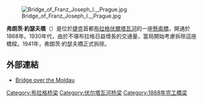 [[File:Bridge_of_Franz_Joseph_I.,_Prague.jpg|thumb]]

'''弗朗茨·約瑟夫橋'''（{{lang-cz|Most Františka Josefa}}）是位於[[捷克|捷克]]首都[[布拉格|布拉格]][[伏爾塔瓦河|伏爾塔瓦河]]的一座[[懸索橋|懸索橋]]，開通於1868年。1930年代，由於不堪布拉格日益增長的交通量，當局開始考慮拆除這座橋樑。1941年，弗朗茨·約瑟夫橋正式拆除。
==外部連結==
{{Commons category|Most císaře Františka Josefa I.|Franz Joseph Bridge}}
*[http://en.structurae.de/structures/data/index.cfm?id=s0001052 Bridge over the Moldau] {{Wayback|url=http://en.structurae.de/structures/data/index.cfm?id=s0001052 |date=20120206110907 }}
[[Category:布拉格桥梁|Category:布拉格桥梁]]
[[Category:伏尔塔瓦河桥梁|Category:伏尔塔瓦河桥梁]]
[[Category:1868年完工橋梁|Category:1868年完工橋梁]]
